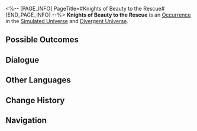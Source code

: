<%-- [PAGE_INFO]
PageTitle=#Knights of Beauty to the Rescue#
[END_PAGE_INFO] --%>
{{Stub}}
{{Simulated Universe Event Infobox
|id            = 12201
|title         = 
|image         = Occurrence Knights of Beauty to the Rescue.png
|domains_su    = Unknown
|domains_ext   = 
|domains_swarm = Unknown
|domains_gng   = Unknown
|domains_du    = Unknown
|requirements  = 
|prev          = 
|next          = 
|characters    = 
|factions      = 
|order         = 
|order_du      = 
}}
'''Knights of Beauty to the Rescue''' is an [[Divergent Universe/Occurrence|Occurrence]] in the [[Simulated Universe]] and [[Divergent Universe]].

==Possible Outcomes==
{{Possible Outcomes
|choice_1 = Accept help from the Knight of Beauty, Stilott.
|result_1 = Obtain 2 enhanced 3-star Blessing(s).
|modes_1  = du

|choice_2 = Accept help from the Knight of Beauty, Abomins
|result_2 = Obtain 1 Equation(s) of 3-star rarity.
|modes_2  = du

|choice_3 = Accept help from the Knight of Beauty, Argenti.
|result_3 = Obtain 3 Blessing(s) of the Path required for the Equation.
|modes_3  = du

|choice_4 = Accept help from the Knight of Beauty, Will Garner.
|result_4 = Obtain 2 Equation(s) of 1– to 2-star rarity.
|modes_4  = du

|choice_5 = Accept help from the Knight of Beauty, Pomaine.
|result_5 = Obtain 1 Weighted Curio(s).
|modes_5  = du

|choice_6 = Accept help from the Knight of Beauty, Anoklay.
|result_6 = Discard all Negative Curios.
|modes_6  = du

|choice_7 = Accept help from the Knight of Beauty, Holvisio.
|result_7 = Discard all Curios, and obtain 100 Cosmic Fragment(s) for every Curio discarded.
|modes_7  = du

|choice_8 = Accept help from the Knight of Beauty, Galahad Icahn.
|result_8 = Obtain 500 Cosmic Fragment(s).
|modes_8  = du

|choice_9 = Accept help from the Knight of Beauty, Stilott.
|result_9 = Enhance 2 random 3-star Blessing(s).
|modes_9  = su,swarm,gng

|choice_10 = Accept help from the Knight of Beauty, Abomins
|result_10 = Receive a Resonance Formation.
|modes_10  = su,swarm,gng

|choice_11 = Accept help from the Knight of Beauty, Argenti.
|result_11 = Obtain 2 Blessing(s) of (Preservation/Remembrance/Nihility/Abundance/The Hunt/Destruction/Elation/Propagation) of 2- to 3-star rarity
|modes_11  = swarm

|choice_12 = Accept help from the Knight of Beauty, Argenti.
|result_12 = Obtain 3 Blessing(s) of (Preservation/Remembrance/Nihility/Abundance/The Hunt/Destruction/Elation/Propagation).
|modes_12  = swarm

|choice_13 = Accept help from the Knight of Beauty, Will Garner.
|result_13 = Discard 4 random 1-star Blessings and obtain 4 random "(Preservation/Remembrance/Nihility/Abundance/The Hunt/Destruction/Elation/Propagation)" Blessing(s) of 1- to 3-star rarity.
|modes_13  = swarm

|choice_14 = Accept help from the Knight of Beauty, Argenti.
|result_14 = Obtain 2 Blessing(s) of (Preservation/Remembrance/Nihility/Abundance/The Hunt/Destruction/Elation/Propagation/Erudition) of 2- to 3-star rarity
|modes_14  = su,gng

|choice_15 = Accept help from the Knight of Beauty, Argenti.
|result_15 = Obtain 3 Blessing(s) of (Preservation/Remembrance/Nihility/Abundance/The Hunt/Destruction/Elation/Propagation/Erudition).
|modes_15  = su,gng

|choice_16 = Accept help from the Knight of Beauty, Will Garner.
|result_16 = Discard 4 random 1-star Blessings and obtain 4 random "(Preservation/Remembrance/Nihility/Abundance/The Hunt/Destruction/Elation/Propagation/Erudition)" Blessing(s) of 1- to 3-star rarity.
|modes_16  = su,gng

|choice_17 = Accept help from the Knight of Beauty, Holvisio.
|result_17 = Obtain 1 Blessing(s) of (Preservation/Remembrance/Nihility/Abundance/The Hunt/Destruction/Elation/Propagation) of 3-star rarity.
|modes_17  = swarm

|choice_18 = Accept help from the Knight of Beauty, Pomaine.
|result_18 = Obtain 3 random Curio(s).
|modes_18  = su,swarm,gng

|choice_19 = Accept help from the Knight of Beauty, Pomaine.
|result_19 = Discard all Curios, and obtain 50 Cosmic Fragment(s) for every Curio discarded.
|modes_19  = su,swarm,gng

|choice_20 = Accept help from the Knight of Beauty, Anoklay.
|result_20 = Discard 1 Negative Curio(s) in the cuckoo clock series.
|modes_20  = su,swarm,gng

|choice_21 = Accept help from the Knight of Beauty, Holvisio.
|result_21 = Obtain 1 Blessing(s) of (Preservation/Remembrance/Nihility/Abundance/The Hunt/Destruction/Elation/Propagation/Erudition) of 3-star rarity.
|modes_21  = su,gng

|choice_22 = Accept help from the Knight of Beauty, Galahad Icahn.
|result_22 = Obtain 400 Cosmic Fragment(s).
|modes_22  = su,swarm,gng

|choice_23 = Accept help from the Knight of Beauty, Galahad Icahn.
|result_23 = Receive "Curio: Cavity System Model."

}}
<!--
==Gameplay Notes==
* 
-->
==Dialogue==
{{Dialogue Start}}
:{{tx}}
{{Dialogue End}}

==Other Languages==
{{Other Languages
|en   = Knights of Beauty to the Rescue
|zhs  = 纯美骑士的帮助
|zht  = 純美騎士的幫助
|ja   = {{Rubi|純美|じゅんび}}の{{Rubi|騎士|きし}}の{{Rubi|助|たす}}け
|ko   = 미(美)의 기사의 도움
|es   = Caballeros de la Belleza al rescate
|fr   = Chevaliers de la Beauté à la rescousse
|ru   = Рыцари Красоты спешат на помощь
|th   = ความช่วยเหลือจากอัศวินแห่งความงาม
|vi   = Sự Giúp Đỡ Của Kỵ Sĩ Đẹp Thuần Khiết
|de   = Hilfe von den Rittern der Schönheit
|id   = Bantuan Knight of Beauty
|pt   = Cavaleiros da Beleza ao Resgate
}}

==Change History==
{{Change History|null}}

==Navigation==
{{Occurrence Navbox}}